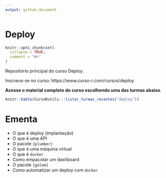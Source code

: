 ```yaml
---
output: github_document
---
```


# Deploy

<!-- README.md is generated from README.Rmd. Please edit that file -->

```r
knitr::opts_chunk$set(
  collapse = TRUE,
  comment = "#>"
)
```

Repositório principal do curso Deploy.

Inscreva-se no curso: https://www.curso-r.com/cursos/deploy

**Acesse o material completo do curso escolhendo uma das turmas abaixo**.

```r
knitr::kable(CursoRutils:::listar_turmas_recentes("deploy"))
```

# Ementa

- O que é deploy (implantação)
- O que é uma API
- O pacote `{plumber}`
- O que é uma máquina virtual
- O que é `docker`
- Como empacotar um dashboard
- O pacote `{golem}`
- Como automatizar um deploy com `docker`
